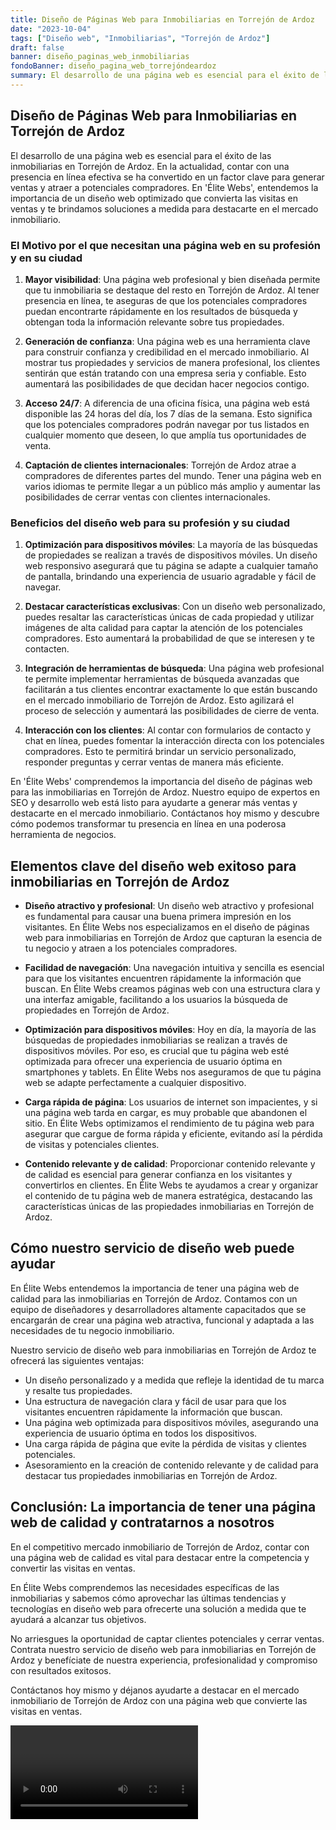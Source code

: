 ```yaml
---
title: Diseño de Páginas Web para Inmobiliarias en Torrejón de Ardoz
date: "2023-10-04"
tags: ["Diseño web", "Inmobiliarias", "Torrejón de Ardoz"]
draft: false
banner: diseño_paginas_web_inmobiliarias
fondoBanner: diseño_pagina_web_torrejóndeardoz
summary: El desarrollo de una página web es esencial para el éxito de las inmobiliarias en Torrejón de Ardoz. En la actualidad, contar con una presencia en línea efectiva se ha convertido en un factor clave para generar ventas y atraer a potenciales compradores. En 'Élite Webs', entendemos la importancia de un diseño web optimizado que convierta las visitas en ventas y te brindamos soluciones a medida para destacarte en el mercado inmobiliario.
---
```



## Diseño de Páginas Web para Inmobiliarias en Torrejón de Ardoz

El desarrollo de una página web es esencial para el éxito de las inmobiliarias en Torrejón de Ardoz. En la actualidad, contar con una presencia en línea efectiva se ha convertido en un factor clave para generar ventas y atraer a potenciales compradores. En 'Élite Webs', entendemos la importancia de un diseño web optimizado que convierta las visitas en ventas y te brindamos soluciones a medida para destacarte en el mercado inmobiliario.

### El Motivo por el que necesitan una página web en su profesión y en su ciudad

1. **Mayor visibilidad**: Una página web profesional y bien diseñada permite que tu inmobiliaria se destaque del resto en Torrejón de Ardoz. Al tener presencia en línea, te aseguras de que los potenciales compradores puedan encontrarte rápidamente en los resultados de búsqueda y obtengan toda la información relevante sobre tus propiedades.

2. **Generación de confianza**: Una página web es una herramienta clave para construir confianza y credibilidad en el mercado inmobiliario. Al mostrar tus propiedades y servicios de manera profesional, los clientes sentirán que están tratando con una empresa seria y confiable. Esto aumentará las posibilidades de que decidan hacer negocios contigo.

3. **Acceso 24/7**: A diferencia de una oficina física, una página web está disponible las 24 horas del día, los 7 días de la semana. Esto significa que los potenciales compradores podrán navegar por tus listados en cualquier momento que deseen, lo que amplía tus oportunidades de venta.

4. **Captación de clientes internacionales**: Torrejón de Ardoz atrae a compradores de diferentes partes del mundo. Tener una página web en varios idiomas te permite llegar a un público más amplio y aumentar las posibilidades de cerrar ventas con clientes internacionales.

### Beneficios del diseño web para su profesión y su ciudad

1. **Optimización para dispositivos móviles**: La mayoría de las búsquedas de propiedades se realizan a través de dispositivos móviles. Un diseño web responsivo asegurará que tu página se adapte a cualquier tamaño de pantalla, brindando una experiencia de usuario agradable y fácil de navegar.

2. **Destacar características exclusivas**: Con un diseño web personalizado, puedes resaltar las características únicas de cada propiedad y utilizar imágenes de alta calidad para captar la atención de los potenciales compradores. Esto aumentará la probabilidad de que se interesen y te contacten.

3. **Integración de herramientas de búsqueda**: Una página web profesional te permite implementar herramientas de búsqueda avanzadas que facilitarán a tus clientes encontrar exactamente lo que están buscando en el mercado inmobiliario de Torrejón de Ardoz. Esto agilizará el proceso de selección y aumentará las posibilidades de cierre de venta.

4. **Interacción con los clientes**: Al contar con formularios de contacto y chat en línea, puedes fomentar la interacción directa con los potenciales compradores. Esto te permitirá brindar un servicio personalizado, responder preguntas y cerrar ventas de manera más eficiente.

En 'Élite Webs' comprendemos la importancia del diseño de páginas web para las inmobiliarias en Torrejón de Ardoz. Nuestro equipo de expertos en SEO y desarrollo web está listo para ayudarte a generar más ventas y destacarte en el mercado inmobiliario. Contáctanos hoy mismo y descubre cómo podemos transformar tu presencia en línea en una poderosa herramienta de negocios.

<GifSeo />

<Cta />

## Elementos clave del diseño web exitoso para inmobiliarias en Torrejón de Ardoz

- **Diseño atractivo y profesional**: Un diseño web atractivo y profesional es fundamental para causar una buena primera impresión en los visitantes. En Élite Webs nos especializamos en el diseño de páginas web para inmobiliarias en Torrejón de Ardoz que capturan la esencia de tu negocio y atraen a los potenciales compradores.

- **Facilidad de navegación**: Una navegación intuitiva y sencilla es esencial para que los visitantes encuentren rápidamente la información que buscan. En Élite Webs creamos páginas web con una estructura clara y una interfaz amigable, facilitando a los usuarios la búsqueda de propiedades en Torrejón de Ardoz.

- **Optimización para dispositivos móviles**: Hoy en día, la mayoría de las búsquedas de propiedades inmobiliarias se realizan a través de dispositivos móviles. Por eso, es crucial que tu página web esté optimizada para ofrecer una experiencia de usuario óptima en smartphones y tablets. En Élite Webs nos aseguramos de que tu página web se adapte perfectamente a cualquier dispositivo.

- **Carga rápida de página**: Los usuarios de internet son impacientes, y si una página web tarda en cargar, es muy probable que abandonen el sitio. En Élite Webs optimizamos el rendimiento de tu página web para asegurar que cargue de forma rápida y eficiente, evitando así la pérdida de visitas y potenciales clientes.

- **Contenido relevante y de calidad**: Proporcionar contenido relevante y de calidad es esencial para generar confianza en los visitantes y convertirlos en clientes. En Élite Webs te ayudamos a crear y organizar el contenido de tu página web de manera estratégica, destacando las características únicas de las propiedades inmobiliarias en Torrejón de Ardoz.

## Cómo nuestro servicio de diseño web puede ayudar

En Élite Webs entendemos la importancia de tener una página web de calidad para las inmobiliarias en Torrejón de Ardoz. Contamos con un equipo de diseñadores y desarrolladores altamente capacitados que se encargarán de crear una página web atractiva, funcional y adaptada a las necesidades de tu negocio inmobiliario.

Nuestro servicio de diseño web para inmobiliarias en Torrejón de Ardoz te ofrecerá las siguientes ventajas:

- Un diseño personalizado y a medida que refleje la identidad de tu marca y resalte tus propiedades.
- Una estructura de navegación clara y fácil de usar para que los visitantes encuentren rápidamente la información que buscan.
- Una página web optimizada para dispositivos móviles, asegurando una experiencia de usuario óptima en todos los dispositivos.
- Una carga rápida de página que evite la pérdida de visitas y clientes potenciales.
- Asesoramiento en la creación de contenido relevante y de calidad para destacar tus propiedades inmobiliarias en Torrejón de Ardoz.

## Conclusión: La importancia de tener una página web de calidad y contratarnos a nosotros

En el competitivo mercado inmobiliario de Torrejón de Ardoz, contar con una página web de calidad es vital para destacar entre la competencia y convertir las visitas en ventas.

En Élite Webs comprendemos las necesidades específicas de las inmobiliarias y sabemos cómo aprovechar las últimas tendencias y tecnologías en diseño web para ofrecerte una solución a medida que te ayudará a alcanzar tus objetivos.

No arriesgues la oportunidad de captar clientes potenciales y cerrar ventas. Contrata nuestro servicio de diseño web para inmobiliarias en Torrejón de Ardoz y benefíciate de nuestra experiencia, profesionalidad y compromiso con resultados exitosos.

Contáctanos hoy mismo y déjanos ayudarte a destacar en el mercado inmobiliario de Torrejón de Ardoz con una página web que convierte las visitas en ventas.

<Video />

<CtaBot job="Inmobiliarias" city="Torrejón de Ardoz" />

<Gmaps query="Torrejón de Ardoz+españa+maps" />
